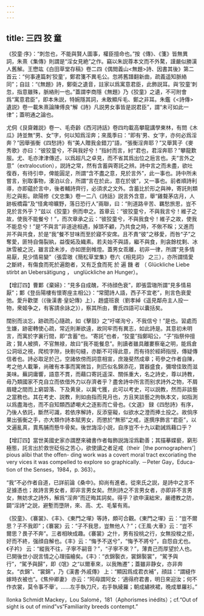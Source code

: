 ```yaml
---
---
---
```

title: 三四 狡 童
---




《狡童·序》：“刺忽也，不能與賢人圖事，權臣擅命也。”按《傳》、《箋》皆無異詞，朱熹《集傳》則謂是“淫女見絶”之作。竊以朱説尊本文而不外騖，謹嚴似勝漢人舊解。王懋竑《白田草堂存稿》卷二四《偶閲義山<無題>詩、因書其後》第二首云：“何事連篇刺‘狡童’，鄭君箋不異毛公。忽將舊譜翻新曲，疏義遥知脈絡同”；自註：“《無題》詩，鄭衛之遺音，註家以爲寓意君臣，此飾説耳。與‘狡童’刺忽，指意雖殊，脈絡則一也。”蓋謂李商隱《無題》乃《狡童》之遺，不可附會爲“寓意君臣”，即本朱説，特婉隱其詞，未敢顯斥毛、鄭之非耳。朱鑑《<詩傳>遺説》卷一載朱熹論陳傅良“解《詩》凡説男女事皆是説君臣”，謂“未可如此一律”；蓋明通之論也。

尤侗《艮齋雜説》卷一、毛奇齡《西河詩話》卷四均載高攀龍講學東林，有問《木瓜》詩並無“男、女”字，何以知爲淫奔；來風季曰：“即有‘男、女’字，亦何必爲淫奔？”因舉張衡《四愁詩》有“美人贈我金錯刀”語，“張衡淫奔耶？”又舉箕子《麥秀歌》亦曰：“彼狡童兮，不與我好兮！”指紂而言，紂“君也，君淫奔耶？”攀龍歎服。尤、毛亦津津傳述，以爲超凡之卓見，而不省其爲出位之巵言也。夫“言外之意”（extralocution），説詩之常，然有含蓄與寄託之辨。詩中言之而未盡，欲吐復吞，有待引申，俾能圓足，所謂“含不盡之意，見於言外”，此一事也。詩中所未嘗言，别取事物，湊泊以合，所謂“言在於此，意在於彼”，又一事也。前者順詩利導，亦即藴於言中，後者輔詩齊行，必須求之文外。含蓄比於形之與神，寄託則類形之與影。歐陽修《文忠集》卷一二八《詩話》説言外含意，舉“雞聱茅店月，人跡板橋霜”及“怪禽啼曠野，落日恐行人”兩聯，曰：“則道路辛苦、羈愁旅思，豈不見於言外乎？”兹以《狡童》例而申之。首章云：“彼狡童兮，不與我言兮！維子之故，使我不能餐兮！”，而次章承之云：“彼狡童兮，不與我食兮！維子之故，使我不能息兮！”是“不與言”非道途相遇，掉頭不顧，乃共食之時，不偢不睬；又進而并不與共食，於是“我”餐不甘味而至於寢不安席。且不責“彼”之移愛，而咎“子”之奪愛，匪特自傷裂紈，益復妬及織素。若夫始不與語，繼不與食，則衾餘枕剩、冰牀雪被之況，雖言詮未涉，亦如匣劍帷燈。蓋男女乖離，初非一律，所謂“見多情易厭，見少情易變”（張雲璈《簡松草堂集》卷六《相見詞》 之三），亦所謂情愛之斷終，有傷食而死於遍飽者，又有乏食而死 於 遍 饑 者 （ Glückliche Liebe stirbt an Uebersätigung ， unglückliche an Hunger）。

【增訂四】曹鄴《棄婦》：“見多自成醜，不待顔色衰”，即張雲璈所謂“見多情易厭”；鄴《登岳陽樓有懷寄座主相公》：“常聞詩人語，西子不宜老”，則言色衰愛弛。愛升歡墜（《後漢書·皇妃傳》上），趙盛班衰（劉孝綽《遥見鄰舟主人投一物，衆姬争之，有客請余詠之》），察其所由，曹氏四語可以囊括矣。

闊别而淡忘，跡疏而心隨疏，如《擊鼓》之“吁嗟洵兮，不我信兮！”是也。習處而生嫌，跡密轉使心疏，常近則漸欲遠，故同牢而有異志，如此詩是。其意初未明言，而寓於字裏行間，即“含蓄”也。“寄託”也者，“狡童”指鄭昭公，“子”指祭仲擅政；賢人被擠，不官無禄，故曰“我不能餐息”。則讀者雖具離婁察毫之明，能爲倉公洞垣之視，爬梳字隙，抉剔句縫，亦斷不可得此意，而有待於經師指授，傳疑傳信者也。詩必取足於己，空諸依傍而詞意相宣，庶幾斐然成章；苟參之作者自陳，考之他人載筆，尚確有本事而寓微旨，則匹似名錦添花，寶器盛食，彌增佳致而滋美味。蕪詞庸響，語意不貫，而藉口寄託遥深、關係重大，名之詩史，尊以詩教，毋乃類國家不克自立而依借外力以存濟者乎？盡舍詩中所言而别求詩外之物，不屑眉睫之間而上窮碧落、下及黄泉，以冀弋獲，此可以考史，可以説教，然而非談藝之當務也。其在考史、説教，則如由指而見月也，方且笑談藝之拘執本文，如指測以爲盡海也，而不自知類西諺嘲犬之逐影而亡骨也。《文選》 録《四愁詩》有序，乃後人依託，斷然可識，若依序解詩，反添窒礙，似欲水之澄而捧土投之。故倘序果出張衡之手，亦大類作詩本賦男女，而懲於“無邪”之戒，遂撰序飾言“君臣”，以文遍亂真，賣馬脯而懸牛骨矣。後世誨淫小説，自序豈不十九以勸誡爲藉口乎？

【增訂四】當世美國史家亦謂歷來穢書作者每飾説誨淫爲勸善；其描摹媟褻，窮形極態，託言出於救世砭俗之苦心，欲使讀之者足戒（their［the pornographers’］pious alibi that the offen- ding work was a covert moral tract excoriating the very vices it was compelled to explore so graphically. －Peter Gay，Educa- tion of the Senses，1984，p. 363）。

“我”不必作者自道，已詳前論《桑中》。抑尚有進者。從來氏之説，是詩中之言不足據憑也；故詩言男女者，即非言男女矣。然則詩之不言男女者，亦即非不言男女，無妨求之詩外，解爲“淫奔”而迂晦其詞矣。得乎？欲申漢絀宋，嚴禮教之防，闢“淫詩”之説，避塹而墮阱，來、高、尤、毛輩有焉。

《狡童》、《褰裳》、《丰》、《東門之墠》等詩，頗可合觀。《東門之墠》云：“豈不爾思？子不我即”；《褰裳》云：“子不我思，豈無他人？”；《王風·大車》云：“豈不爾思？畏子不奔”。三者相映成趣。《褰裳》之什，男有投桃之行，女無投梭之拒，好而不終，强顔自解也。《丰》云：“悔予不送兮”，“悔予不將兮”，自怨自尤也。《子衿》 云：“縱我不往，子寧不嗣音？”，“子寧不來？”，薄責己而厚望於人也。已開後世小説言情之心理描繪矣。《丰》：“衣錦褧衣，裳錦褧裳”，“駕予與行”，“駕予與歸”，即《氓》之“以爾車來，以我賄遷”；蓋雖非静女，亦非奔女。“衣錦”、“裳錦”，乃《漢書·外戚傳》 上：“顯因爲成君衣補”，顔註：“謂縫作嫁時衣被也”。《焦仲卿妻》 亦云：“阿母謂阿女：‘適得府君書，明日來迎汝；何不作衣裳，莫令事不舉’。……左手執刀尺，右手執綾羅；朝成繡裌裙，晚成單羅衫。”

Ilonka Schmidt Mackey，Lou Salomé，181（Aphorismes inédits）；cf.“Out of sight is out of mind”vs“Familiarity breeds contempt.”